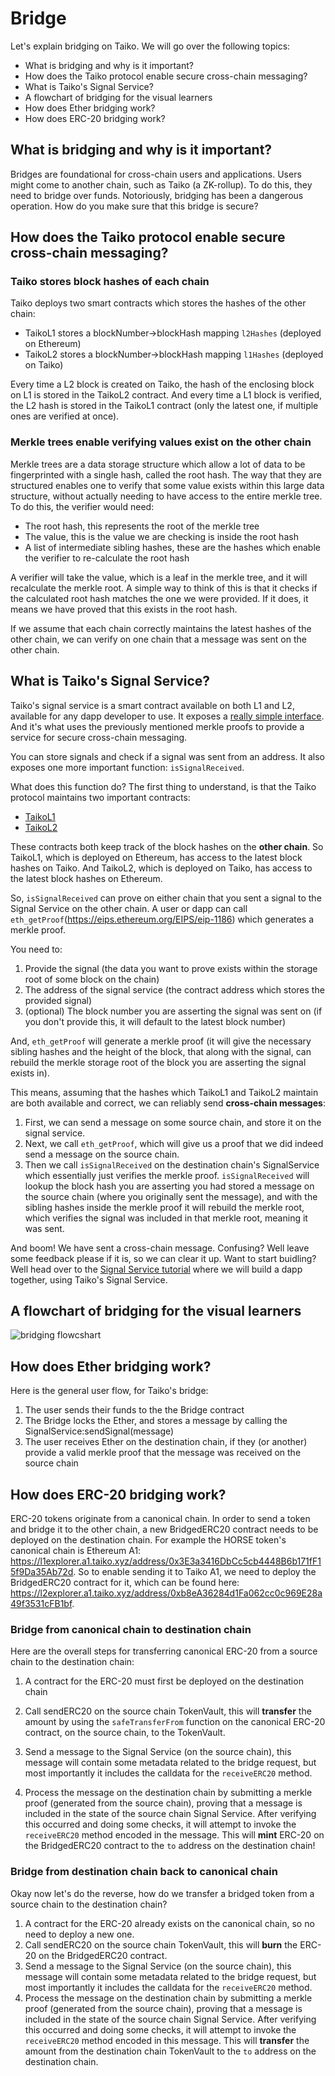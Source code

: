 # Bridge

Let's explain bridging on Taiko. We will go over the following topics:

- What is bridging and why is it important?
- How does the Taiko protocol enable secure cross-chain messaging?
- What is Taiko's Signal Service?
- A flowchart of bridging for the visual learners
- How does Ether bridging work?
- How does ERC-20 bridging work?

## What is bridging and why is it important?

Bridges are foundational for cross-chain users and applications. Users might come to another chain, such as Taiko (a ZK-rollup). To do this, they need to bridge over funds. Notoriously, bridging has been a dangerous operation. How do you make sure that this bridge is secure?

## How does the Taiko protocol enable secure cross-chain messaging?

### Taiko stores block hashes of each chain

Taiko deploys two smart contracts which stores the hashes of the other chain:

- TaikoL1 stores a blockNumber->blockHash mapping `l2Hashes` (deployed on Ethereum)
- TaikoL2 stores a blockNumber->blockHash mapping `l1Hashes` (deployed on Taiko)

Every time a L2 block is created on Taiko, the hash of the enclosing block on L1 is stored in the TaikoL2 contract. And every time a L1 block is verified, the L2 hash is stored in the TaikoL1 contract (only the latest one, if multiple ones are verified at once).

### Merkle trees enable verifying values exist on the other chain

Merkle trees are a data storage structure which allow a lot of data to be fingerprinted with a single hash, called the root hash. The way that they are structured enables one to verify that some value exists within this large data structure, without actually needing to have access to the entire merkle tree. To do this, the verifier would need:

- The root hash, this represents the root of the merkle tree
- The value, this is the value we are checking is inside the root hash
- A list of intermediate sibling hashes, these are the hashes which enable the verifier to re-calculate the root hash

A verifier will take the value, which is a leaf in the merkle tree, and it will recalculate the merkle root. A simple way to think of this is that it checks if the calculated root hash matches the one we were provided. If it does, it means we have proved that this exists in the root hash.

If we assume that each chain correctly maintains the latest hashes of the other chain, we can verify on one chain that a message was sent on the other chain.

## What is Taiko's Signal Service?

Taiko's signal service is a smart contract available on both L1 and L2, available for any dapp developer to use. It exposes a [really simple interface](/docs/reference/contract-documentation/signal/ISignalService). And it's what uses the previously mentioned merkle proofs to provide a service for secure cross-chain messaging.

You can store signals and check if a signal was sent from an address. It also exposes one more important function: `isSignalReceived`.

What does this function do? The first thing to understand, is that the Taiko protocol maintains two important contracts:

- [TaikoL1](/docs/reference/contract-documentation/L1/TaikoL1)
- [TaikoL2](/docs/reference/contract-documentation/L2/TaikoL2)

These contracts both keep track of the block hashes on the **other chain**. So TaikoL1, which is deployed on Ethereum, has access to the latest block hashes on Taiko. And TaikoL2, which is deployed on Taiko, has access to the latest block hashes on Ethereum.

So, `isSignalReceived` can prove on either chain that you sent a signal to the Signal Service on the other chain. A user or dapp can call `eth_getProof`(https://eips.ethereum.org/EIPS/eip-1186) which generates a merkle proof.

You need to:

1. Provide the signal (the data you want to prove exists within the storage root of some block on the chain)
2. The address of the signal service (the contract address which stores the provided signal)
3. (optional) The block number you are asserting the signal was sent on (if you don't provide this, it will default to the latest block number)

And, `eth_getProof` will generate a merkle proof (it will give the necessary sibling hashes and the height of the block, that along with the signal, can rebuild the merkle storage root of the block you are asserting the signal exists in).

This means, assuming that the hashes which TaikoL1 and TaikoL2 maintain are both available and correct, we can reliably send **cross-chain messages**:

1. First, we can send a message on some source chain, and store it on the signal service.
2. Next, we call `eth_getProof`, which will give us a proof that we did indeed send a message on the source chain.
3. Then we call `isSignalReceived` on the destination chain's SignalService which essentially just verifies the merkle proof. `isSignalReceived` will lookup the block hash you are asserting you had stored a message on the source chain (where you originally sent the message), and with the sibling hashes inside the merkle proof it will rebuild the merkle root, which verifies the signal was included in that merkle root, meaning it was sent.

And boom! We have sent a cross-chain message. Confusing? Well leave some feedback please if it is, so we can clear it up. Want to start buidling? Well head over to the [Signal Service tutorial](/docs/tutorials/signal-service-tutorial) where we will build a dapp together, using Taiko's Signal Service.

## A flowchart of bridging for the visual learners

![bridging flowcshart](/images/diagrams/bridging-ether-2023-01-24-0546.png)

## How does Ether bridging work?

Here is the general user flow, for Taiko's bridge:

1. The user sends their funds to the the Bridge contract
2. The Bridge locks the Ether, and stores a message by calling the SignalService:sendSignal(message)
3. The user receives Ether on the destination chain, if they (or another) provide a valid merkle proof that the message was received on the source chain

## How does ERC-20 bridging work?

ERC-20 tokens originate from a canonical chain. In order to send a token and bridge it to the other chain, a new BridgedERC20 contract needs to be deployed on the destination chain. For example the HORSE token's canonical chain is Ethereum A1: https://l1explorer.a1.taiko.xyz/address/0x3E3a3416DbCc5cb4448B6b171fF15f9Da35Ab72d. So to enable sending it to Taiko A1, we need to deploy the BridgedERC20 contract for it, which can be found here: https://l2explorer.a1.taiko.xyz/address/0xb8eA36284d1Fa062cc0c969E28a49f3531cFB1bf.

### Bridge from canonical chain to destination chain

Here are the overall steps for transferring canonical ERC-20 from a source chain to the destination chain:

1. A contract for the ERC-20 must first be deployed on the destination chain

2. Call sendERC20 on the source chain TokenVault, this will **transfer** the amount by using the `safeTransferFrom` function on the canonical ERC-20 contract, on the source chain, to the TokenVault.

3. Send a message to the Signal Service (on the source chain), this message will contain some metadata related to the bridge request, but most importantly it includes the calldata for the `receiveERC20` method.

4. Process the message on the destination chain by submitting a merkle proof (generated from the source chain), proving that a message is included in the state of the source chain Signal Service. After verifying this occurred and doing some checks, it will attempt to invoke the `receiveERC20` method encoded in the message. This will **mint** ERC-20 on the BridgedERC20 contract to the `to` address on the destination chain!

### Bridge from destination chain back to canonical chain

Okay now let's do the reverse, how do we transfer a bridged token from a source chain to the destination chain?

1. A contract for the ERC-20 already exists on the canonical chain, so no need to deploy a new one.
2. Call sendERC20 on the source chain TokenVault, this will **burn** the ERC-20 on the BridgedERC20 contract.
3. Send a message to the Signal Service (on the source chain), this message will contain some metadata related to the bridge request, but most importantly it includes the calldata for the `receiveERC20` method.
4. Process the message on the destination chain by submitting a merkle proof (generated from the source chain), proving that a message is included in the state of the source chain Signal Service. After verifying this occurred and doing some checks, it will attempt to invoke the `receiveERC20` method encoded in this message. This will **transfer** the amount from the destination chain TokenVault to the `to` address on the destination chain.
